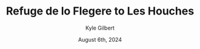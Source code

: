 ---
author: Kyle Gilbert
date: August 6th, 2024
id: d4i7prpm5E
parent: bQZ6JTM4hJ
route: tour-du-mont-blanc-2024/16719616815
gain: 2899
loss: 5759
miles: 11.65
time: 6,21
categories: stage,alps
title: Refuge de lo Flegere to Les Houches
readOnly: true
---